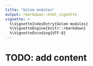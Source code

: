 ```yaml
---
title: "Golem modules"
output: rmarkdown::html_vignette
vignette: >
  %\VignetteIndexEntry{Golem modules}
  %\VignetteEngine{knitr::rmarkdown}
  %\VignetteEncoding{UTF-8}
---
```


# TODO: add content